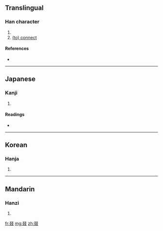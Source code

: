 ==Translingual==

===Han character===
{{Han char|rn=29|rad=又|as=06|sn=8|four=|canj=水水水水 (EEEE)}}

# {{defn|Han}}
# [[(to) connect]]

====References====
* {{Han ref|kx=0166.030|dkj=03157|dj=0377.010|hdz=10397.040|uh=53D5|ud=21461}}

----

==Japanese==

===Kanji===
{{ja-kanji|grade=|rs=又06}}

# {{defn|Japanese}}

====Readings====
* {{ja-readings|on=[[てつ]] (tetsu), [[てち]] (techi), [[げつ]] (getsu)|kun=[[つずる]] (tsuzuru), [[すみやか]] (sumiyaka)}}

----

==Korean==

===Hanja===
{{ko-hanja|hangeul=철|rv=cheol|mr=ch'ŏl}}

# {{defn|Korean}}

----

==Mandarin==

===Hanzi===
{{cmn-hanzi|pin=[[zhuó]] ([[zhuo2]])|wg=cho<sup>2</sup>}}

# {{defn|Mandarin}}

[[fr:叕]]
[[mg:叕]]
[[zh:叕]]